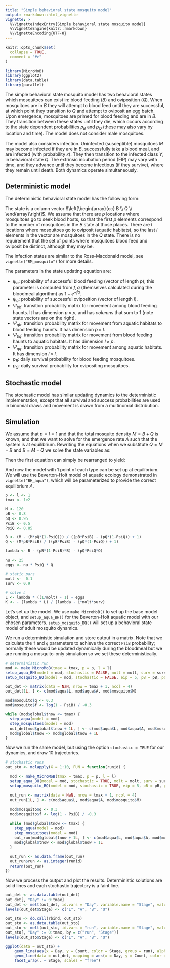 ```yaml
---
title: "Simple behavioral state mosquito model"
output: rmarkdown::html_vignette
vignette: >
  %\VignetteIndexEntry{Simple behavioral state mosquito model}
  %\VignetteEngine{knitr::rmarkdown}
  %\VignetteEncoding{UTF-8}
---
```


```r
knitr::opts_chunk$set(
  collapse = TRUE,
  comment = "#>"
)
```

```r
library(MicroMoB)
library(ggplot2)
library(data.table)
library(parallel)
```

The simple behavioral state mosquito model has two behavioral states which mosquitoes can exist in: blood feeding ($B$) and
oviposition ($Q$). When mosquitoes are in $B$ they will attempt to blood feed until they are successful, at which point they
transition to $Q$ and attempt to oviposit an egg batch. Upon emergence, mosquitoes are primed for blood feeding and are in $B$.
They transition between these states until they die, which occurs according to the state dependent probabilities $p_{B}$ and $p_{Q}$
(these may also vary by location and time). The model does not consider male mosquitoes.

The model also considers infection. Uninfected (susceptible) mosquitoes $M$ may become infected if they are in $B$, successfully
take a blood meal, and are infected (with probability $\kappa$). They then transition to the infected class $Y$, in behavioral state $Q$.
The extrinsic incubation period (EIP) may vary with time, and they advance until they become infectious (if they survive), where they
remain until death. Both dynamics operate simultaneously.

## Deterministic model

The deterministic behavioral state model has the following form:

\begin{equation}
\left[
\begin{array}{cc}
B_{t+1}  \\   
Q_{t+1}  \\ 
\end{array}
\right]
= 
\left[
\begin{array}{ccc}
 (1 - \psi_b) \Psi_{b  b} &  \psi_q \Psi_{q  b} \\
 \psi_b \Psi_{b  q} &  (1 - \psi_q) \Psi_{q  q}  \\ 
\end{array}
\right]  
\left[
\begin{array}{cc}
p_b B_{t} \\   
p_q Q_{t} \\   
\end{array}
\right]
+
\left[
\begin{array}{c}
\Lambda_{t}  \\   
0 \\
\end{array}
\right]
\end{equation}

The state is a column vector $\left[\begin{array}{cc} B \\  Q \\  \end{array}\right]$. We assume that there are $p$ locations where mosquitoes
go to seek blood hosts, so that the first $p$ elements correspond to the number of mosquitoes in the $B$ state at those places. There are $l$ locations
where mosquitoes go to oviposit (aquatic habitats), so the last $l$ elements in the vector are mosquitoes in the $Q$ state. There is no requirement
that the set of points where mosquitoes blood feed and oviposit be distinct, although they may be.

The infection states are similar to the Ross-Macdonald model, see `vignette("RM_mosquito")` for more details.

The parameters in the state updating equation are:

  * $\psi_b$: probability of successful blood feeding (vector of length $p$); this parameter is computed from $f, q$ (themselves calculated during the bloodmeal algorithm) as $1-e^{-fq}$.
  * $\psi_q$: probability of successful oviposition (vector of length $l$).
  * $\Psi_{b b}$: transition probability matrix for movement among blood feeding haunts. It has dimension $p\times p$, and has _columns_ that sum to 1 (note state vectors are on the right).
  * $\Psi_{q b}$: transition probability matrix for movement from aquatic habitats to blood feeding haunts. It has dimension $p\times l$.
  * $\Psi_{b q}$: transition probability matrix for movement from blood feeding haunts to aquatic habitats. It has dimension $l\times p$.
  * $\Psi_{q q}$: transition probability matrix for movement among aquatic habitats. It has dimension $l\times l$. 
  * $p_{B}$: daily survival probability for blood feeding mosquitoes.
  * $p_{Q}$: daily survival probability for ovipositing mosquitoes.
  
## Stochastic model

The stochastic model has similar updating dynamics to the deterministic implementation,
except that all survival and success probabilities are used in binomial draws and
movement is drawn from a multinomial distribution.

## Simulation

We assume that $p = l = 1$ and that the total mosquito density $M = B + Q$ is known, and that we want to solve
for the emergence rate $\Lambda$ such that the system is at equilibrium. Rewriting the 
equations when we substitute $Q = M - B$ and $B = M - Q$ we solve the state variables as:

\begin{equation}
Q = \frac{Mp_{B}\Psi_{B}}{p_{B}\Psi_{B} - p_{Q}(1-\Psi_{Q}) + 1} \\
B = \frac{M-Mp_{Q}(1-\Psi_{Q})}{p_{B}\Psi_{B} - p_{Q}(1-\Psi_{Q}) + 1}
\end{equation}

Then the first equation can simply be rearranged to yield:

\begin{equation}
\Lambda = B - p_{B}(1-\Psi_{B})B - p_{Q}\Psi_{Q}Q
\end{equation}

And now the model with 1 point of each type can be set up at equilibrium. We will
use the Beverton-Holt model of aquatic ecology demonstrated in `vignette("BH_aqua")`,
which will be parameterized to provide the correct equilibrium $\Lambda$.

```R
p <- l <- 1
tmax <- 1e2

M <- 120
pB <- 0.8
pQ <- 0.95
PsiB <- 0.5
PsiQ <- 0.85

B <- (M - (M*pQ*(1-PsiQ))) / ((pB*PsiB) - (pQ*(1-PsiQ)) + 1)
Q <- (M*pB*PsiB) / ((pB*PsiB) - (pQ*(1-PsiQ)) + 1)

lambda <- B - (pB*(1-PsiB)*B) - (pQ*PsiQ*Q)

nu <- 25
eggs <- nu * PsiQ * Q

# static pars
molt <-  0.1
surv <- 0.9

# solve L
L <- lambda * ((1/molt) - 1) + eggs
K <- - (lambda * L) / (lambda - L*molt*surv)
```

Let's set up the model. We use `make_MicroMoB()` to set up the base model object, and
`setup_aqua_BH()` for the Beverton-Holt aquatic model with our chosen parameters.
`setup_mosquito_BQ()` will set up a behavioral state model of adult mosquito dynamics.

We run a deterministic simulation and store output in a matrix. Note that we calculate
the `f` and `q` parameters to achieve the correct `PsiB` probability; normally these
would be updated dynamically during the bloodmeal but we are running a mosquito-only
simulation so we set these deterministically.

```R
# deterministic run
mod <- make_MicroMoB(tmax = tmax, p = p, l = l)
setup_aqua_BH(model = mod, stochastic = FALSE, molt = molt, surv = surv, K = K, L = L)
setup_mosquito_BQ(model = mod, stochastic = FALSE, eip = 5, pB = pB, pQ = pQ, psiQ = PsiQ, Psi_bb = matrix(1), Psi_bq = matrix(1), Psi_qb = matrix(1), Psi_qq = matrix(1), nu = nu, M = c(B, Q), Y = matrix(0, nrow = 2, ncol = 6))

out_det <- matrix(data = NaN, nrow = tmax + 1, ncol = 4)
out_det[1L, ] <- c(mod$aqua$L, mod$aqua$A, mod$mosquito$M)

mod$mosquito$q <- 0.3
mod$mosquito$f <- log(1 - PsiB) / -0.3

while (mod$global$tnow <= tmax) {
  step_aqua(model = mod)
  step_mosquitoes(model = mod)
  out_det[mod$global$tnow + 1L, ] <- c(mod$aqua$L, mod$aqua$A, mod$mosquito$M)
  mod$global$tnow <- mod$global$tnow + 1L
}
```

Now we run the same model, but using the option `stochastic = TRUE` for our dynamics,
and draw 10 trajectories.

```R
# stochastic runs
out_sto <- mclapply(X = 1:10, FUN = function(runid) {
  
  mod <- make_MicroMoB(tmax = tmax, p = p, l = l)
  setup_aqua_BH(model = mod, stochastic = TRUE, molt = molt, surv = surv, K = K, L = L)
  setup_mosquito_BQ(model = mod, stochastic = TRUE, eip = 5, pB = pB, pQ = pQ, psiQ = PsiQ, Psi_bb = matrix(1), Psi_bq = matrix(1), Psi_qb = matrix(1), Psi_qq = matrix(1), nu = nu, M = c(B, Q), Y = matrix(0, nrow = 2, ncol = 6))
  
  out_run <- matrix(data = NaN, nrow = tmax + 1, ncol = 4)
  out_run[1L, ] <- c(mod$aqua$L, mod$aqua$A, mod$mosquito$M)
  
  mod$mosquito$q <- 0.3
  mod$mosquito$f <- log(1 - PsiB) / -0.3
  
  while (mod$global$tnow <= tmax) {
    step_aqua(model = mod)
    step_mosquitoes(model = mod)
    out_run[mod$global$tnow + 1L, ] <- c(mod$aqua$L, mod$aqua$A, mod$mosquito$M)
    mod$global$tnow <- mod$global$tnow + 1L
  }
  
  out_run <- as.data.frame(out_run)
  out_run$run <- as.integer(runid)
  return(out_run)
})
```

Now we process the output and plot the results. Deterministic solutions are solid lines
and each stochastic trajectory is a faint line.

```R
out_det <- as.data.table(out_det)
out_det[, "Day" := 0:tmax]
out_det <- melt(out_det, id.vars = "Day", variable.name = "Stage", value.name = "Count")
levels(out_det$Stage) <- c("L", "A", "B", "Q")

out_sto <- do.call(rbind, out_sto)
out_sto <- as.data.table(out_sto)
out_sto <- melt(out_sto, id.vars = "run", variable.name = "Stage", value.name = "Count")
out_sto[, "Day" := 0:tmax, by = c("run", "Stage")]
levels(out_sto$Stage) <- c("L", "A", "B", "Q")

ggplot(data = out_sto) +
    geom_line(aes(x = Day, y = Count, color = Stage, group = run), alpha = 0.35) +
    geom_line(data = out_det, mapping = aes(x = Day, y = Count, color = Stage)) +
    facet_wrap(. ~ Stage, scales = "free")
```
